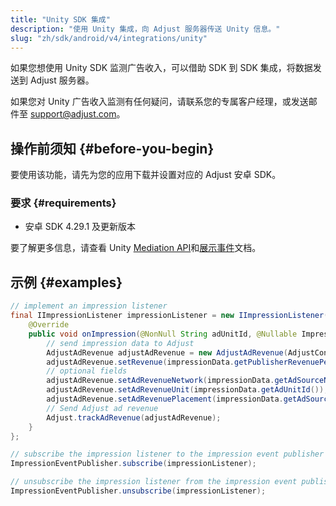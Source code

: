 ```yaml
---
title: "Unity SDK 集成"
description: "使用 Unity 集成，向 Adjust 服务器传送 Unity 信息。"
slug: "zh/sdk/android/v4/integrations/unity"
---
```


如果您想使用 Unity SDK 监测广告收入，可以借助 SDK 到 SDK 集成，将数据发送到 Adjust 服务器。

<Callout type="note">

如果您对 Unity 广告收入监测有任何疑问，请联系您的专属客户经理，或发送邮件至 [support@adjust.com](mailto:support@adjust.com)。

</Callout>

## 操作前须知 {#before-you-begin}

要使用该功能，请先为您的应用下载并设置对应的 Adjust 安卓 SDK。

### 要求 {#requirements}

-  安卓 SDK 4\.29\.1 及更新版本

要了解更多信息，请查看 Unity [Mediation API](https://docs.unity.com/mediation/APIReferenceAndroid.html)和[展示事件](https://docs.unity.com/mediation/SDKIntegrationAndroidImpressionEvents.html)文档。

## 示例 {#examples}

<Tabs>
<Tab title="Java">

```java
// implement an impression listener
final IImpressionListener impressionListener = new IImpressionListener() {
    @Override
    public void onImpression(@NonNull String adUnitId, @Nullable ImpressionData impressionData) {
        // send impression data to Adjust
        AdjustAdRevenue adjustAdRevenue = new AdjustAdRevenue(AdjustConfig.AD_REVENUE_UNITY);
        adjustAdRevenue.setRevenue(impressionData.getPublisherRevenuePerImpression(), impressionData.getCurrency());
        // optional fields
        adjustAdRevenue.setAdRevenueNetwork(impressionData.getAdSourceName());
        adjustAdRevenue.setAdRevenueUnit(impressionData.getAdUnitId());
        adjustAdRevenue.setAdRevenuePlacement(impressionData.getAdSourceInstance());
        // Send Adjust ad revenue
        Adjust.trackAdRevenue(adjustAdRevenue);
    }
};

// subscribe the impression listener to the impression event publisher
ImpressionEventPublisher.subscribe(impressionListener);

// unsubscribe the impression listener from the impression event publisher
ImpressionEventPublisher.unsubscribe(impressionListener);
```

</Tab>
</Tabs>
